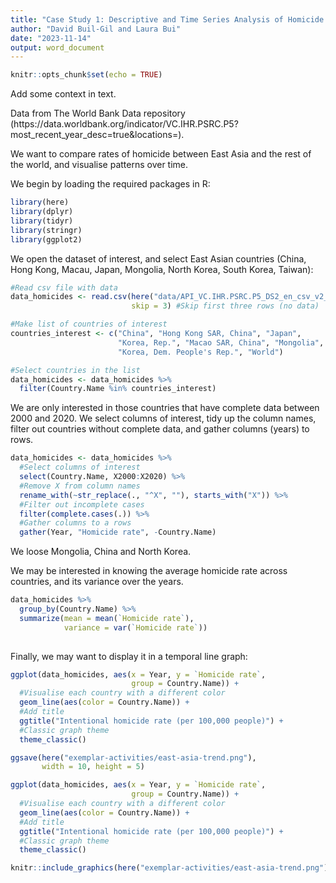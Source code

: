 ```yaml
---
title: "Case Study 1: Descriptive and Time Series Analysis of Homicide in East Asia"
author: "David Buil-Gil and Laura Bui"
date: "2023-11-14"
output: word_document
---
```


```r
knitr::opts_chunk$set(echo = TRUE)
```

Add some context in text. 

Data from The World Bank Data repository (https://data.worldbank.org/indicator/VC.IHR.PSRC.P5?most_recent_year_desc=true&locations=).

We want to compare rates of homicide between East Asia and the rest of the world, and visualise patterns over time.

We begin by loading the required packages in R:

```r
library(here)
library(dplyr)
library(tidyr)
library(stringr)
library(ggplot2)
```

We open the dataset of interest, and select East Asian countries (China, Hong Kong, Macau, Japan, Mongolia, North Korea, South Korea, Taiwan):

```r
#Read csv file with data
data_homicides <- read.csv(here("data/API_VC.IHR.PSRC.P5_DS2_en_csv_v2_5996865.csv"),
                           skip = 3) #Skip first three rows (no data)

#Make list of countries of interest
countries_interest <- c("China", "Hong Kong SAR, China", "Japan",
                        "Korea, Rep.", "Macao SAR, China", "Mongolia",
                        "Korea, Dem. People's Rep.", "World")

#Select countries in the list
data_homicides <- data_homicides %>%
  filter(Country.Name %in% countries_interest)

```

We are only interested in those countries that have complete data between 2000 and 2020. We select columns of interest, tidy up the column names, filter out countries without complete data, and gather columns (years) to rows.

```r
data_homicides <- data_homicides %>%
  #Select columns of interest
  select(Country.Name, X2000:X2020) %>%
  #Remove X from column names
  rename_with(~str_replace(., "^X", ""), starts_with("X")) %>% 
  #Filter out incomplete cases
  filter(complete.cases(.)) %>%
  #Gather columns to a rows
  gather(Year, "Homicide rate", -Country.Name)

```

We loose Mongolia, China and North Korea.

We may be interested in knowing the average homicide rate across countries, and its variance over the years.

```r
data_homicides %>%
  group_by(Country.Name) %>%
  summarize(mean = mean(`Homicide rate`),
            variance = var(`Homicide rate`))
  
```

Finally, we may want to display it in a temporal line graph:

```r
ggplot(data_homicides, aes(x = Year, y = `Homicide rate`, 
                           group = Country.Name)) +
  #Visualise each country with a different color
  geom_line(aes(color = Country.Name)) +
  #Add title
  ggtitle("Intentional homicide rate (per 100,000 people)") +
  #Classic graph theme
  theme_classic()

ggsave(here("exemplar-activities/east-asia-trend.png"), 
       width = 10, height = 5)

```

```r
ggplot(data_homicides, aes(x = Year, y = `Homicide rate`, 
                           group = Country.Name)) +
  #Visualise each country with a different color
  geom_line(aes(color = Country.Name)) +
  #Add title
  ggtitle("Intentional homicide rate (per 100,000 people)") +
  #Classic graph theme
  theme_classic()

```

```r

knitr::include_graphics(here("exemplar-activities/east-asia-trend.png"))

```

